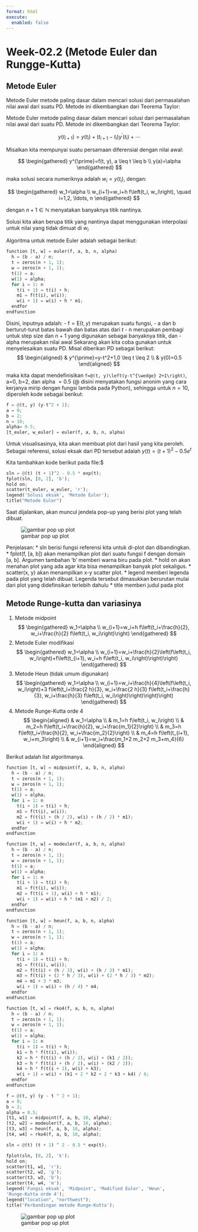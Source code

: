```yaml
---
format: html
execute: 
  enabled: false
---
```


# Week-02.2 (Metode Euler dan Rungge-Kutta) 

## Metode Euler

Metode Euler metode paling dasar dalam mencari solusi dari permasalahan nilai awal dari suatu PD. Metode ini dikembangkan dari Teorema Taylor:

Metode Euler metode paling dasar dalam mencari solusi dari permasalahan nilai awal dari suatu PD. Metode ini dikembangkan dari Teorema Taylor:

$$
y\left(t_{i+1}\right)=y\left(t_i\right)+\left(t_{i+1}-t_I\right) y^{\prime}\left(t_i\right)+\cdots
$$

Misalkan kita mempunyai suatu persamaan diferensial dengan nilai awal:

$$
\begin{gathered}
y^{\prime}=f(t, y), a \leq t \leq b \\
y(a)=\alpha
\end{gathered}
$$


maka solusi secara numeriknya adalah $w_i= y(t_i)$, dengan:

$$
\begin{gathered}
w_1=\alpha \\
w_{i+1}=w_i+h f\left(t_i, w_i\right), \quad i=1,2, \ldots, n
\end{gathered}
$$


dengan $n+1\in \mathbb{N}$ menyatakan banyaknya titik nantinya.

Solusi kita akan berupa titik yang nantinya dapat menggunakan interpolasi untuk nilai yang tidak dimuat di $w_i$

Algoritma untuk metode Euler adalah sebagai berikut:

```python
function [t, w] = euler(f, a, b, n, alpha)
  h = (b - a) / n;
  t = zeros(n + 1, 1);
  w = zeros(n + 1, 1);
  t(1) = a;
  w(1) = alpha;
  for i = 1: n
    t(i + 1) = t(i) + h;
    m1 = f(t(i), w(i));
    w(i + 1) = w(i) + h * m1;
  endfor
endfunction
```


Disini, inputnya adalah:
- $\mathrm{f}=\mathrm{E}(t, y)$ merupakan suatu fungsi,
- a dan b berturut-turut batas bawah dan batas atas dari $t$
- $\mathrm{n}$ merupakan pembagi untuk step size dan $\mathrm{n}+1$ yang digunakan sebagai banyaknya titik, dan
- alpha merupakan nilai awal
Sekarang akan kita coba gunakan untuk menyelesaikan suatu PD. Misal diberikan PD sebagai berikut:
$$
\begin{aligned}
& y^{\prime}=y-t^2+1,0 \leq t \leq 2 \\
& y(0)=0.5
\end{aligned}
$$

maka kita dapat mendefinisikan `f=@(t, y)\left(y-t^{\wedge} 2+1\right)`, a=0, b=2, dan alpha $=0.5$ (@ disini menyatakan fungsi anonim yang cara kerjanya mirip dengan fungsi lambda pada Python), sehingga untuk $n=10$, diperoleh kode sebagai berikut:


```python
f = @(t, y) (y-t^2 + 1);
a = 0;
b = 2;
n = 10;
alpha= 0.5;
[t_euler, w_euler] = euler(f, a, b, n, alpha)
```

Untuk visualisasinya, kita akan membuat plot dari hasil yang kita peroleh. Sebagai referensi, solusi eksak dari PD tersebut adalah
$y(t)=(t+1)^2- 0.5 e^t$

Kita tambahkan kode berikut pada file:$


```python
sln = @(t) (t + 1)^2 - 0.5 * exp(t);
fplot(sln, [0, 2], 'b');
hold on;
scatter(t_euler, w_euler, 'r');
legend('Solusi eksak', 'Metode Euler');
title("Metode Euler")
```

Saat dijalankan, akan muncul jendela pop-up yang berisi plot yang telah dibuat.

![gambar pop up plot](2023-03-04-11-24-15.png)


Penjelasan:
* sln berisi fungsi referensi kita untuk di-plot dan dibandingkan.
* fplot(f, [a, b]) akan menampilkan plot dari suatu fungsi f dengan domain [a, b]. Argumen tambahan ‘b’ memberi warna biru pada plot.
* hold on akan menahan plot yang ada agar kita bisa menampilkan banyak plot sekaligus.
* scatter(x, y) akan menampilkan x-y scatter plot.
* legend memberi legenda pada plot yang telah dibuat. Legenda tersebut dimasukkan berurutan mulai dari plot yang didefinsikan terlebih dahulu
* title memberi judul pada plot

## Metode Runge-kutta dan variasinya


1. Metode midpoint
$$
\begin{gathered}
w_1=\alpha \\
w_{i+1}=w_i+h f\left(t_i+\frac{h}{2}, w_i+\frac{h}{2} f\left(t_i, w_i\right)\right)
\end{gathered}
$$
2. Metode Euler modifikasi
$$
\begin{gathered}
w_1=\alpha \\
w_{i+1}=w_i+\frac{h}{2}\left(f\left(t_i, w_i\right)+f\left(t_{i+1}, w_i+h f\left(t_i, w_i\right)\right)\right)
\end{gathered}
$$
3. Metode Heun (tidak umum digunakan)
$$
\begin{gathered}
w_1=\alpha \\
w_{i+1}=w_i+\frac{h}{4}\left(f\left(t_i, w_i\right)+3 f\left(t_i+\frac{2 h}{3}, w_i+\frac{2 h}{3} f\left(t_i+\frac{h}{3}, w_i+\frac{h}{3} f\left(t_i, w_i\right)\right)\right)\right)
\end{gathered}
$$
4. Metode Runge-Kutta orde 4
$$
\begin{aligned}
& w_1=\alpha \\
& m_1=h f\left(t_i, w_i\right) \\
& m_2=h f\left(t_i+\frac{h}{2}, w_i+\frac{m_1}{2}\right) \\
& m_3=h f\left(t_i+\frac{h}{2}, w_i+\frac{m_2}{2}\right) \\
& m_4=h f\left(t_{i+1}, w_i+m_3\right) \\
& w_{i+1}=w_i+\frac{m_1+2 m_2+2 m_3+m_4}{6}
\end{aligned}
$$

Berikut adalah list algoritmanya.

```python
function [t, w] = midpoint(f, a, b, n, alpha)
  h = (b - a) / n;
  t = zeros(n + 1, 1);
  w = zeros(n + 1, 1);
  t(1) = a;
  w(1) = alpha;
  for i = 1: n
    t(i + 1) = t(i) + h;
    m1 = f(t(i), w(i));
    m2 = f(t(i) + (h / 2), w(i) + (h / 2) * m1);
    w(i + 1) = w(i) + h * m2;
  endfor
endfunction
```


```python
function [t, w] = modeuler(f, a, b, n, alpha)
  h = (b - a) / n;
  t = zeros(n + 1, 1);
  w = zeros(n + 1, 1);
  t(1) = a;
  w(1) = alpha;
  for i = 1: n
    t(i + 1) = t(i) + h;
    m1 = f(t(i), w(i));
    m2 = f(t(i + 1), w(i) + h * m1);
    w(i + 1) = w(i) + h * (m1 + m2) / 2;
  endfor
endfunction
```

```python
function [t, w] = heun(f, a, b, n, alpha)
  h = (b - a) / n;
  t = zeros(n + 1, 1);
  w = zeros(n + 1, 1);
  t(1) = a;
  w(1) = alpha;
  for i = 1: n
    t(i + 1) = t(i) + h;
    m1 = f(t(i), w(i));
    m2 = f(t(i) + (h / 3), w(i) + (h / 3) * m1);
    m3 = f(t(i) + (2 * h / 3), w(i) + (2 * h / 3) * m2);
    m4 = m1 + 3 * m3;
    w(i + 1) = w(i) + (h / 4) * m4;
  endfor
endfunction
```


```python
function [t, w] = rko4(f, a, b, n, alpha)
  h = (b - a) / n;
  t = zeros(n + 1, 1);
  w = zeros(n + 1, 1);
  t(1) = a;
  w(1) = alpha;
  for i = 1: n
    t(i + 1) = t(i) + h;
    k1 = h * f(t(i), w(i));
    k2 = h * f(t(i) + (h / 2), w(i) + (k1 / 2));
    k3 = h * f(t(i) + (h / 2), w(i) + (k2 / 2));
    k4 = h * f(t(i + 1), w(i) + k3);
    w(i + 1) = w(i) + (k1 + 2 * k2 + 2 * k3 + k4) / 6;
  endfor
endfunction
```


```python
f = @(t, y) (y - t ^ 2 + 1);
a = 0;
b = 2;
alpha = 0.5;
[t1, w1] = midpoint(f, a, b, 10, alpha);
[t2, w2] = modeuler(f, a, b, 10, alpha);
[t3, w3] = heun(f, a, b, 10, alpha);
[t4, w4] = rko4(f, a, b, 10, alpha);

sln = @(t) (t + 1) ^ 2 - 0.5 * exp(t);

fplot(sln, [0, 2], 'k');
hold on;
scatter(t1, w1, 'r');
scatter(t2, w2, 'g');
scatter(t3, w3, 'b');
scatter(t4, w4, 'm');
legend('Fungsi eksak', 'Midpoint', 'Modified Euler', 'Heun',
'Runge-Kutta orde 4');
legend("location", "northwest");
title('Perbandingan metode Runge-Kutta');
```



![gambar pop up plot](2023-03-04-11-25-33.png)






